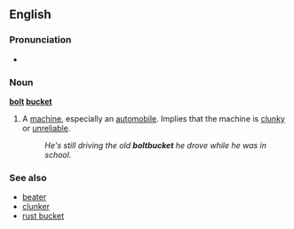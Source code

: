 ==English==
===Pronunciation===
*{{audio|En-us-boltbucket.ogg|Audio (US)}}

===Noun===
'''[[bolt]] [[bucket]]'''
#{{idiom}} A [[machine]], especially an [[automobile]]. Implies that the machine is [[clunky]] or [[unreliable]].
#:''He's still driving the old '''boltbucket''' he drove while he was in school.''

===See also===
*[[beater]]
*[[clunker]]
*[[rust bucket]]